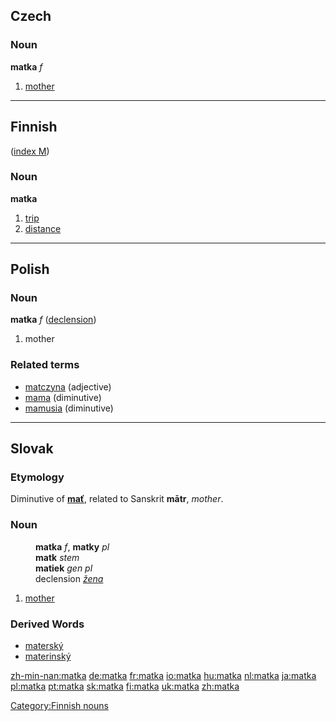 ==Czech==

===Noun===
'''matka''' ''f''
#[[mother]]

----

==Finnish==
([[Wiktionary:Finnish_index_m|index M]])
===Noun===
'''matka'''

#[[trip]]
#[[distance]]

[[Category:Finnish nouns]]

----

==Polish==
===Noun===
'''matka''' ''f'' ([[Wiktionary Appendix:Polish hard feminine noun declension|declension]])
# mother

===Related terms===
* [[matczyna]] (adjective)
* [[mama]] (diminutive)
* [[mamusia]] (diminutive)

----

== Slovak ==
=== Etymology ===
Diminutive of '''[[mať#Slovak|mať]]''', related to Sanskrit '''mātr''', ''mother''.

=== Noun ===
:'''matka''' ''f'', '''matky''' ''pl''
:'''matk''' ''stem''
:'''matiek''' ''gen pl''
:declension ''[[Slovak declension pattern žena|žena]]''
# [[mother]]

=== Derived Words ===
* [[materský]]
* [[materinský]]

[[zh-min-nan:matka]]
[[de:matka]]
[[fr:matka]]
[[io:matka]]
[[hu:matka]]
[[nl:matka]]
[[ja:matka]]
[[pl:matka]]
[[pt:matka]]
[[sk:matka]]
[[fi:matka]]
[[uk:matka]]
[[zh:matka]]